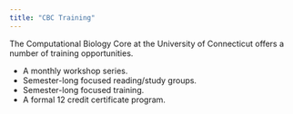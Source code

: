 ```yaml
---
title: "CBC Training"
---
```


The Computational Biology Core at the University of Connecticut offers a number of training opportunities. 

- A monthly workshop series. 
- Semester-long focused reading/study groups. 
- Semester-long focused training. 
- A formal 12 credit certificate program. 